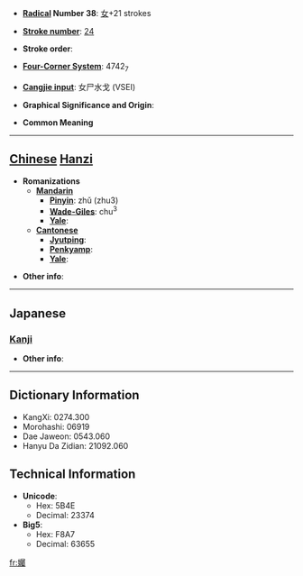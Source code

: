 * '''[[Wiktionary:Chinese radical index| Radical]] Number 38''': [[Wiktionary:Chinese radical index 女|女]]+21 strokes

* '''[[Wiktionary:Chinese total strokes index|Stroke number]]''': [[Wiktionary:Chinese total strokes index 24|24]]

* '''Stroke order''': 

* '''[[Wiktionary:Chinese four corner index|Four-Corner System]]''': 4742<sub>7</sub>

* '''[[Wiktionary:Chinese Cangjie index|Cangjie input]]''': 女尸水戈 (VSEI)

* '''Graphical Significance and Origin''': 

* '''Common Meaning'''

----

== [[Chinese]] [[Hanzi]] ==

* '''Romanizations'''
** '''[[Mandarin]]'''
*** '''[[Pinyin]]''': zhǔ (zhu3)
*** '''[[Wade-Giles]]''': chu<sup>3</sup>
*** '''[[Yale]]''': 
** '''[[Cantonese]]'''
*** '''[[Jyutping]]''':
*** '''[[Penkyamp]]''': 
*** '''[[Yale]]''': 

* '''Other info''': 

----

==Japanese==
===[[Kanji]]===
{{kanji|on readings=[[しょく]] (shoku), [[そく]] (soku), [[ぞく]] (zoku), [[たく]] (taku), [[ちょく]] (choku)
|kun readings=[[つつしむ]] (tsutsushimu)
}}

* '''Other info''':  

----

== Dictionary Information ==

* KangXi: 0274.300
* Morohashi: 06919
* Dae Jaweon: 0543.060
* Hanyu Da Zidian: 21092.060

== Technical Information ==

* '''Unicode''':
** Hex: 5B4E
** Decimal: 23374
* '''Big5''':
** Hex: F8A7
** Decimal: 63655

[[fr:孎]]